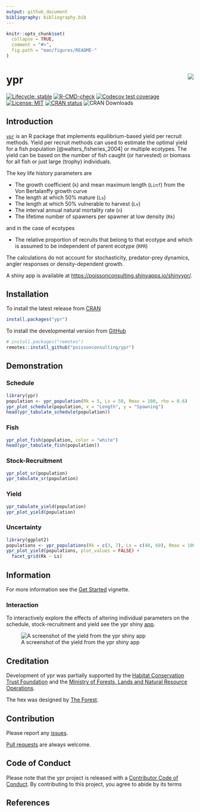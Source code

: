```yaml
---
output: github_document
bibliography: bibliography.bib
---
```


<!-- README.md is generated from README.Rmd. Please edit that file -->

```r
knitr::opts_chunk$set(
  collapse = TRUE,
  comment = "#>",
  fig.path = "man/figures/README-"
)
```

# ypr <img src="man/figures/logo.png" align="right" />

<!-- badges: start -->
[![Lifecycle: stable](https://img.shields.io/badge/lifecycle-stable-brightgreen.svg)](https://lifecycle.r-lib.org/articles/stages.html#stable)
[![R-CMD-check](https://github.com/poissonconsulting/ypr/workflows/R-CMD-check/badge.svg)](https://github.com/poissonconsulting/ypr/actions)
[![Codecov test coverage](https://codecov.io/gh/poissonconsulting/ypr/branch/master/graph/badge.svg)](https://codecov.io/gh/poissonconsulting/ypr?branch=master)
[![License: MIT](https://img.shields.io/badge/License-MIT-green.svg)](https://opensource.org/licenses/MIT)
[![CRAN status](https://www.r-pkg.org/badges/version/ypr)](https://cran.r-project.org/package=ypr)
![CRAN Downloads](http://cranlogs.r-pkg.org/badges/ypr)
<!-- badges: end -->

## Introduction

[`ypr`](https://github.com/poissonconsulting/ypr) is an R package that implements equilibrium-based yield per recruit methods.
Yield per recruit methods can used to estimate the optimal yield for a fish population [@walters_fisheries_2004] or multiple ecotypes.
The yield can be based on the number of fish caught (or harvested) or biomass for all fish or just large (trophy) individuals.

The key life history parameters are

- The growth coefficient (`k`) and mean maximum length (`Linf`) from the Von Bertalanffy growth curve
- The length at which 50% mature (`Ls`)
- The length at which 50% vulnerable to harvest (`Lv`)
- The interval annual natural mortality rate (`n`)
- The lifetime number of spawners per spawner at low density (`Rk`)

and in the case of ecotypes

- The relative proportion of recruits that belong to that ecotype and which is assumed to be independent of parent ecotype (`RPR`)

The calculations do not account for stochasticity, predator-prey dynamics, angler responses or density-dependent growth.

A shiny app is available at <https://poissonconsulting.shinyapps.io/shinyypr/>.

## Installation

To install the latest release from [CRAN](https://cran.r-project.org)
```r
install.packages("ypr")
```

To install the developmental version from [GitHub](https://github.com/poissonconsulting/ypr)
```r
# install.packages("remotes")
remotes::install_github("poissonconsulting/ypr")
```

## Demonstration

### Schedule

```r
library(ypr)
population <- ypr_population(Rk = 5, Ls = 50, Rmax = 100, rho = 0.6)
ypr_plot_schedule(population, x = "Length", y = "Spawning")
head(ypr_tabulate_schedule(population))
```

### Fish

```r
ypr_plot_fish(population, color = "white")
head(ypr_tabulate_fish(population))
```

### Stock-Recruitment

```r
ypr_plot_sr(population)
ypr_tabulate_sr(population)
```

### Yield

```r
ypr_tabulate_yield(population)
ypr_plot_yield(population)
```

### Uncertainty

```r
library(ggplot2)
populations <- ypr_populations(Rk = c(3, 7), Ls = c(40, 60), Rmax = 100)
ypr_plot_yield(populations, plot_values = FALSE) +
  facet_grid(Rk ~ Ls)
```

## Information

For more information see the [Get Started](https://poissonconsulting.github.io/ypr/articles/ypr.html) vignette.

### Interaction

To interactively explore the effects of altering individual parameters on the schedule, stock-recruitment and yield see the ypr shiny [app](https://poissonconsulting.shinyapps.io/shinyypr/).

![A screenshot of the yield from the ypr shiny app](man/figures/yield.png)

## Creditation

Development of ypr was partially supported by the [Habitat Conservation Trust Foundation](https://www.poissonconsulting.ca/orgs/hctf.html)
and the [Ministry of Forests, Lands and Natural Resource Operations](https://www.poissonconsulting.ca/orgs/mflnro.html).

The hex was designed by [The Forest](https://www.theforest.ca).

## Contribution

Please report any [issues](https://github.com/poissonconsulting/ypr/issues).

[Pull requests](https://github.com/poissonconsulting/ypr/pulls) are always welcome.

## Code of Conduct

Please note that the ypr project is released with a [Contributor Code of Conduct](https://contributor-covenant.org/version/2/0/CODE_OF_CONDUCT.html).
By contributing to this project, you agree to abide by its terms

## References 
